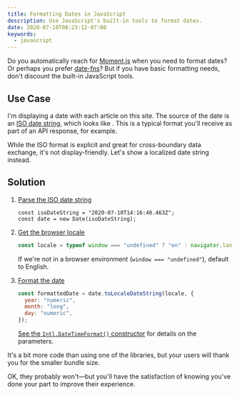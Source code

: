 ```yaml
---
title: Formatting Dates in JavaScript
description: Use JavaScript's built-in tools to format dates.
date: 2020-07-10T08:23:12-07:00
keywords:
  - javascript
---
```



Do you automatically reach for [Moment.js][] when you need to format dates? Or
perhaps you prefer [date-fns][]? But if you have basic formatting needs, don't
discount the built-in JavaScript tools.

## Use Case

I'm displaying a date with each article on this site. The source of the date is
an [ISO date string][iso-8601], which looks like <ISODate />. This is a typical
format you'll receive as part of an API response, for example.

While the ISO format is explicit and great for cross-boundary data exchange,
it's not display-friendly. Let's show a localized date string instead.

<LocaleDate />

## Solution

1. [Parse the ISO date string][date-constructor]

   ```js{2}
   const isoDateString = "2020-07-10T14:16:40.463Z";
   const date = new Date(isoDateString);
   ```

1. [Get the browser locale][navigator.language]

   ```js
   const locale = typeof window === "undefined" ? "en" : navigator.language;
   ```

   If we're not in a browser environment (`window === "undefined"`), default to
   English.

1. [Format the date][tolocaledatestring]

   ```js
   const formattedDate = date.toLocaleDateString(locale, {
     year: "numeric",
     month: "long",
     day: "numeric",
   });
   ```

   [See the `Intl.DateTimeFormat()` constructor][intl-params] for details on the
   parameters.

It's a bit more code than using one of the libraries, but your users will thank
you for the smaller bundle size.

OK, they probably won't—but you'll have the satisfaction of knowing you've done
your part to improve their experience.

<CodeSandbox
  sandbox="tolocaledatestring-mn3ug"
  title="demo of toLocaleDateString"
/>

[date-constructor]:
  https://developer.mozilla.org/en-US/docs/Web/JavaScript/Reference/Global_Objects/Date/Date#Timestamp_string
[date-fns]: https://date-fns.org
[gatsby]: https://www.gatsbyjs.org
[intl-params]:
  https://developer.mozilla.org/en-US/docs/Web/JavaScript/Reference/Global_Objects/Intl/DateTimeFormat/DateTimeFormat#Parameters
[iso-8601]: https://en.wikipedia.org/wiki/ISO_8601
[moment.js]: https://momentjs.com
[navigator.language]:
  https://developer.mozilla.org/en-US/docs/Web/API/NavigatorLanguage/language
[tolocaledatestring]:
  https://developer.mozilla.org/en-US/docs/Web/JavaScript/Reference/Global_Objects/Date/toLocaleDateString
